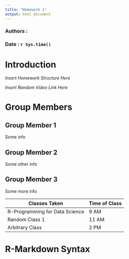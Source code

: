 ```yaml
---
title: "Homework 1"
output: html_document
---
```


### Authors :

### Date : `r Sys.time()` 

# Introduction
_Insert Homework Structure Here_

_Insert Random Video Link Here_

# Group Members



## Group Member 1
Some info

## Group Member 2

Some other info


## Group Member 3

Some more info


Classes Taken | Time of Class
--- | --- |
R-Programming for Data Science | 9 AM
Random Class 1 | 11 AM
Arbitrary Class | 2 PM

# R-Markdown Syntax
